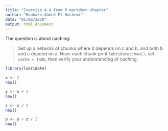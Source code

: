 ```yaml
---
title: "Exercise 4.4 from R markdown chapter"
author: "Boukara Ahmed El-Hachemi"
date: "01/06/2020"
output: html_document
---
```


The question is about caching:  

> Set up a network of chunks where d depends on c and b, and both b and c depend on a. Have each chunk print `lubridate::now()`, set `cache = TRUE`, then verify your understanding of caching.

```r
library(lubridate)
```

```r
x <- 2
now()
```

```r
y <- x + 2
now()
```

```r
z <- x / 2
now()
```

```r
p <- y + z / 2
now()
```


